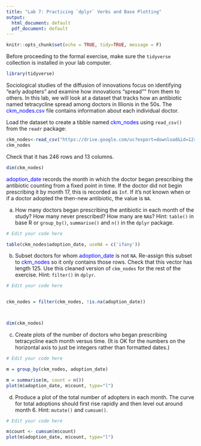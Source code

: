 ```yaml
---
title: "Lab 7: Practicing `dplyr` Verbs and Base Plotting"
output:
  html_document: default
  pdf_document: default
---
```


```r
knitr::opts_chunk$set(echo = TRUE, tidy=TRUE, message = F)

```

Before proceeding to the formal exercise, make sure the `tidyverse` collection is installed in your lab computer.

```r
library(tidyverse)
```

Sociological studies of the diffusion of innovations focus on identifying "early adopters" and examine how innovations "spread"" from them to others. In this lab, we will look at a dataset that tracks how an antibiotic named tetracycline spread among doctors in Illionis in the 50s. The <span style="color:blue">ckm_nodes.csv</span> file contains information about each individual doctor. 

Load the dataset to create a tibble named <span style="color:blue">ckm_nodes</span> using `read_csv()` from the `readr` package:

```r
ckm_nodes<-read_csv("https://drive.google.com/uc?export=download&id=12r_nJJKXNT_AynQ3EsktTsE-YTOrQmZO",col_names = TRUE)
ckm_nodes
```

Check that it has 246 rows and 13 columns.

```r
dim(ckm_nodes)
```

<span style="color:blue">adoption_date</span> records the month in which the doctor began prescribing the antibiotic counting from a fixed point in time. If the doctor did not begin prescribing it by month 17, this is recorded as `Inf`. If it's not known when or if a doctor adopted the then-new antibiotic, the value is `NA`.

a. How many doctors began prescribing the antibiotic in each month of the study? How many never prescribed? How many are `NA`s? Hint: `table()` in base R or `group_by()`, `summarise()` and `n()` in the `dplyr` package.

```r
# Edit your code here

table(ckm_nodes$adoption_date, useNA = c('ifany'))


```

b. Subset doctors for whom <span style="color:blue">adoption_date</span> is not `NA`. Re-assign this subset to <span style="color:blue">ckm_nodes</span> so it only contains those rows. Check that this vector has length 125. Use this cleaned version of `ckm_nodes` for the rest of the exercise. Hint: `filter()` in `dplyr`.

```r
# Edit your code here


ckm_nodes = filter(ckm_nodes, !is.na(adoption_date))



dim(ckm_nodes)
```

c. Create plots of the number of doctors who began prescribing tetracycline each month versus time. (It is OK for the numbers on the horizontal axis to just be integers rather than formatted dates.) 

```r
# Edit your code here

m = group_by(ckm_nodes, adoption_date)

m = summarise(m, count = n())
plot(m$adoption_date, m$count, type="l")

```

d. Produce a plot of the total number of adopters in each month. The curve for total adoptions should first rise rapidly and then level out around month 6. Hint: `mutate()` and `cumsum()`.

```r
# Edit your code here

m$count <- cumsum(m$count)
plot(m$adoption_date, m$count, type="l")




```

